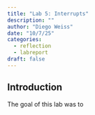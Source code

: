 ---
title: "Lab 5: Interrupts"
description: ""
author: "Diego Weiss"
date: "10/7/25"
categories:
  - reflection
  - labreport
draft: false
---

## Introduction
The goal of this lab was to 